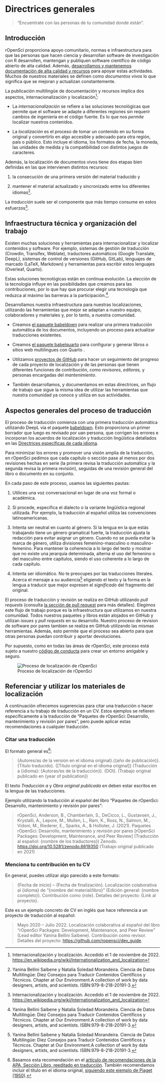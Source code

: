 # Directrices generales

> "Encuentrate con las personas de tu comunidad donde están".

## Introducción

rOpenSci proporciona apoyo comunitario, normas e infraestructura para que las personas que hacen ciencia y desarrollan software de investigación con R desarrollen, mantengan y publiquen software científico de código abierto de alta calidad.
Además, [desarrollamos y mantenemos documentación de alta calidad y recursos](https://ropensci.org/resources/) para apoyar estas actividades.
Muchos de nuestros materiales se definen como *documentos vivos* lo que significa que se mejoran y actualizan constantemente.

La publicación multilingüe de documentación y recursos implica dos aspectos, internacionalización y localización[^intro-wiki]: 

- La *internacionalización* se refiere a las soluciones tecnológicas que permite que el software se adapte a diferentes regiones sin requerir cambios de ingeniería en el código fuente.
  Es lo que nos *permite* localizar nuestros contenidos.

- La *localización* es el proceso de tomar un contenido en su forma original y convertirlo en algo accesible y adecuado para otra región, país o público.
  Esto incluye el idioma, los formatos de fecha, la moneda, las unidades de medida y la compatibilidad con distintos juegos de caracteres.

[^intro-wiki]: Internacionalización y localización.
Accedido el 1 de noviembre de 2022.
[https://en.wikipedia.org/wiki/Internationalization\_and\_localization](https://en.wikipedia.org/wiki/Internationalization_and_localization)


Además, la localización de documentos vivos tiene dos etapas bien definidas en las que intervienen distintos recursos:

1. la consecución de una primera versión del material traducido y

2. mantener el material actualizado y sincronizado entre los diferentes idiomas[^intro-yani].

[^intro-yani]: Yanina Bellini Saibene y Natalia Soledad Morandeira.
Ciencia de Datos Multilingüe: Diez Consejos para Traducir Contenidos Científicos y Técnicos.
    Chapter at Our Environment.A collection of work by data designers, artists, and scientists.
ISBN:979-8-218-20191-3.

La *traducción* suele ser el componente que más tiempo consume en estos esfuerzos[^intro-wiki].

## Infraestructura técnica y organización del trabajo

Existen muchas soluciones y herramientas para internacionalizar y localizar contenidos y software.
Por ejemplo, sistemas de gestión de traducción (Crowdin, Transifex, Weblate), traductores automáticos (Google Translate, DeepL), sistemas de control de versiones (GitHub, GitLab), lenguajes de marcado (LaTeX, Markdown) y herramientas para escribir estos lenguajes (Overleaf, Quarto).

Estas soluciones tecnológicas están en continua evolución. La elección de la tecnología influye en las posibilidades que creamos para las contribuciones, por lo que hay que procurar elegir una tecnología que reduzca al máximo las barreras a la participación.[^intro-yani].

Desarrollamos nuestra infraestructura para nuestras localizaciones, utilizando las herramientas que mejor se adaptan a nuestro equipo, colaboradores y materiales y, por lo tanto, a nuestra comunidad.

* Creamos [el paquete babeldown](https://docs.ropensci.org/babeldown/) para realizar una primera traducción automática de los documentos, incluyendo un proceso para actualizar traducciones existentes.

* Creamos [el paquete babelquarto](https://docs.ropensci.org/babelquarto/) para configurar y generar libros o sitios web multilingues con Quarto .

* Utilizamos [proyectos de GitHub](https://github.com/orgs/ropensci/projects/7/views/1) para hacer un seguimiento del progreso de cada proyecto de localización y de las personas que tienen diferentes funciones de contribución, como *revisores*, *editoras,* y personas encargadas del *mantenimiento*.

* También desarrollamos, y documentamos en estas directrices, un flujo de trabajo que sigue la misma idea de utilizar las herramientas que nuestra comunidad ya conoce y utiliza en sus actividades.

## Aspectos generales del proceso de traducción

El proceso de traducción comienza con una primera traducción automática utilizando DeepL via el paquete [babeldown](https://docs.ropensci.org/babeldown/).
Esto proporciona un primer borrador que luego es revisado por uan persona, que corrigen los errores e incorporan los acuerdos de localización y traducción lingüística detallados en las [Directrices específicas de cada idioma](specific_guidelines.html).

Para minimizar los errores y promover una visión amplia de la traducción, en rOpenSci pedimos que cada capítulo o sección pase al menos por dos revisiones hechas en serie (la primera revisa la traducción automática y la segunda revisa la primera revisión), seguidas de una revisión general del libro o documento en su conjunto.

En cada paso de este proceso, usamos las siguientes pautas:

1. Utilices una voz conversacional en lugar de una voz formal o académica.

2. Si procede, especifica el dialecto o la variante lingüística regional utilizada.
  Por ejemplo, la traducción al español utiliza las convenciones latinoamericanas.

3. Intenta ser neutral en cuanto al género.
  Si la lengua en la que estás trabajando tiene un género gramatical fuerte, la traducción ajusta la redacción para evitar asignar un género.
  Cuando no se pueda evitar la marca de género, utiliza divisiones femenino-masculino o masculino-femenino.
  Para mantener la coherencia a lo largo del texto y mostrar que no existe una jerarquía determinada, alterna el uso del femenino o del masculino entre capítulos, siendo el uso coherente a lo largo de cada capítulo.

4. Intenta ser idiomático.
  No te preocupes por las traducciones literales. Acerca el mensaje a su audiencia[^intro-yani] eligiendo el texto y la forma en la lengua a traducir que mejor expresen el *significado* del fragmento del original.  
  
El proceso de traducción y revisión se realiza en GitHub utilizando *pull requests* (consulta [la sección de pull request](#pr-edition) para más detalles).
Elegimos este flujo de trabajo porque es la infraestructura que utilizamos en nuestra comunidad.
Todos nuestros paquetes y libros están alojados en GitHub y utilizan *issues* y *pull requests* en su desarrollo.
Nuestro proceso de revision de software por pares tambien se realiza en GitHub utilizando las mismas herramientas. 
Además, esto permite que el proceso sea abierto para que otras personas puedan contribuir y aportar devoluciones.

Por supuesto, como en todas las áreas de rOpenSci, este proceso está sujeto a nuestro [código de conducta](https://ropensci.org/code-of-conduct/) para crear un entorno amigable y seguro.

![Proceso de localización de rOpenSci](images/localization_concept_map.png){fig-alt="Ciclo del proceso de localización: creamos una Pull Request con la primera traducción automática, esa traducción recibe dos revisiones y luego quien edita hace una revisión final y hace un merge de los cambios. Estas personas actualizan las pautas de traducción que definen el glosario y los acuerdos especificos del idioma."}

## Referenciar y utilizar los materiales de localización

A continuación ofrecemos sugerencias para citar una traducción o hacer referencia a tu trabajo de traducción en un CV. 
Estos ejemplos se refieren específicamente a la traducción de "Paquetes de rOpenSci: Desarrollo, mantenimiento y revisión por pares",
pero puede aplicar estas recomendaciones a cualquier traducción.

### Citar una traducción

El formato general es[^intro-apa]:

> {Autores/as de la version en el idioma original}.{(año de publicación)}.
> {Título traducido}.
> {[Título original en el idioma original]} (Traducción a {idioma}: {Autoras/es de la traducción}).
> {DOI}.
> (Trabajo original publicado en {year of publication})

El texto *Traducción a* y *Obra original publicada en* deben estar escritos en la lengua de las traducciones.

Ejemplo utilizando la traducción al español del libro "Paquetes de rOpenSci: Desarrollo, mantenimiento y revisión por pares":

> rOpenSci, Anderson, B., Chamberlain, S., DeCicco, L., Gustavsen, J., Krystalli, A., Lepore, M., Mullen, L., Ram, K., Ross, N., Salmon, M., Vidoni, M., Riederer, E., Sparks, A., & Hollister, J.
> (2021).
> Paquetes rOpenSci: Desarrollo, mantenimiento y revisión por pares [rOpenSci Packages: Development, Maintenance, and Peer Review] (Traducción al español: {nombre de los traductores}) Zenodo.
> [https://doi.org/10.5281/zenodo.6619350](https://doi.org/10.5281/zenodo.6619350) (Trabajo original publicado en 2021)

[^intro-apa]: Basamos esta recomendación en el [artículo de recomendaciones de la APA, Sección Libro, reeditado en traducción](https://apastyle.apa.org/blog/citing-translated-works).
              También recomendamos incluir el título en el idioma original, [siguiendo este ejemplo de Piaget (1950)](https://writeanswers.royalroads.ca/faq/199295).


### Menciona tu contribución en tu CV

En general, puedes utilizar algo parecido a este formato:

> {Fecha de inicio} -- {Fecha de finalización}. Localización colaborativa al {idioma} de "{nombre del material/libro}" (Edición general: {nombre completo}). Contribución como {role}. Detalles del proyecto: {Link al proyecto}.

Este es un ejemplo concreto de CV en inglés que hace referencia a un proyecto de traducción al español:

> Mayo 2020 -- Julio 2022. Localización colaborativa al español del libro "rOpenSci Packages: Development, Maintenance, and Peer Review" (Lead editor Yanina Bellini Saibene). Contribución como revisor. Detalles del proyecto: <https://github.com/ropensci/dev_guide>.

